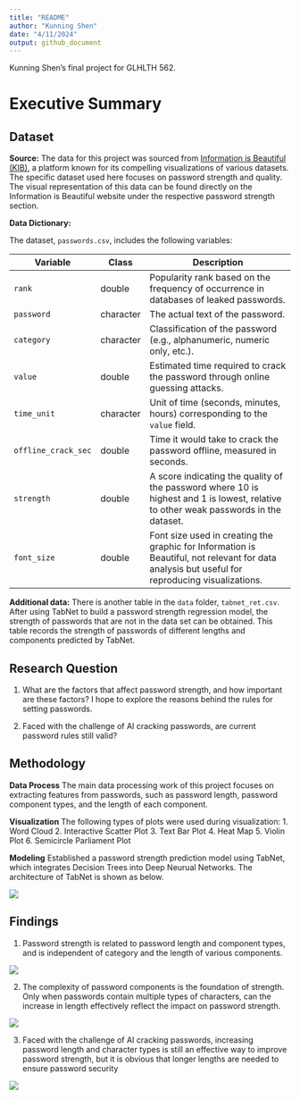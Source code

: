 ```yaml
---
title: "README"
author: "Kunning Shen"
date: "4/11/2024"
output: github_document
---
```


Kunning Shen's final project for GLHLTH 562.

# Executive Summary


## Dataset

**Source:**
The data for this project was sourced from [Information is Beautiful (KIB)](https://www.informationisbeautiful.net/), a platform known for its compelling visualizations of various datasets. The specific dataset used here focuses on password strength and quality. The visual representation of this data can be found directly on the Information is Beautiful website under the respective password strength section.


**Data Dictionary:**

The dataset, `passwords.csv`, includes the following variables:

| Variable            | Class      | Description                                                                            |
|---------------------|------------|----------------------------------------------------------------------------------------|
| `rank`              | double     | Popularity rank based on the frequency of occurrence in databases of leaked passwords. |
| `password`          | character  | The actual text of the password.                                                       |
| `category`          | character  | Classification of the password (e.g., alphanumeric, numeric only, etc.).               |
| `value`             | double     | Estimated time required to crack the password through online guessing attacks.         |
| `time_unit`         | character  | Unit of time (seconds, minutes, hours) corresponding to the `value` field.             |
| `offline_crack_sec` | double     | Time it would take to crack the password offline, measured in seconds.                 |
| `strength`          | double     | A score indicating the quality of the password where 10 is highest and 1 is lowest, relative to other weak passwords in the dataset. |
| `font_size`         | double     | Font size used in creating the graphic for Information is Beautiful, not relevant for data analysis but useful for reproducing visualizations. |

**Additional data:**
There is another table in the `data` folder, `tabnet_ret.csv`. After using TabNet to build a password strength regression model, the strength of passwords that are not in the data set can be obtained. This table records the strength of passwords of different lengths and components predicted by TabNet.


## Research Question

1. What are the factors that affect password strength, and how important are these factors? I hope to explore the reasons behind the rules for setting passwords.

2. Faced with the challenge of AI cracking passwords, are current password rules still valid?

## Methodology

**Data Process**
The main data processing work of this project focuses on extracting features from passwords, such as password length, password component types, and the length of each component.

**Visualization**
The following types of plots were used during visualization:
1. Word Cloud
2. Interactive Scatter Plot
3. Text Bar Plot
4. Heat Map
5. Violin Plot
6. Semicircle Parliament Plot

**Modeling**
Established a password strength prediction model using TabNet, which integrates Decision Trees into Deep Neurual Networks. The architecture of TabNet is shown as below.

![](./figures/tabnet.png)

## Findings

1. Password strength is related to password length and component types, and is independent of category and the length of various components.

![](./figures/features.png)

2. The complexity of password components is the foundation of strength. Only when passwords contain multiple types of characters, can the increase in length effectively reflect the impact on password strength.

![](./figures/tabnet_test_ret.png)

3. Faced with the challenge of AI cracking passwords, increasing password length and character types is still an effective way to improve password strength, but it is obvious that longer lengths are needed to ensure password security

![](./figures/p8_AI_heat.png)